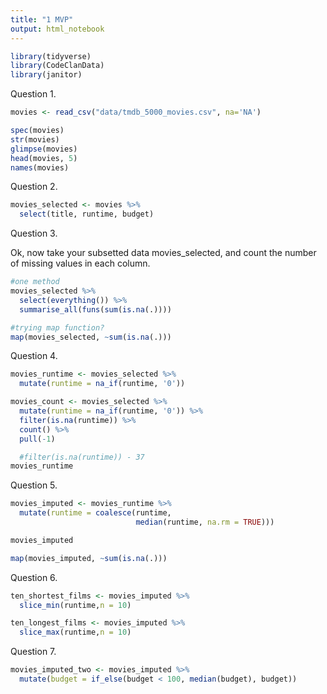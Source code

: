 ```yaml
---
title: "1 MVP"
output: html_notebook
---
```


```r
library(tidyverse)
library(CodeClanData)
library(janitor)
```


Question 1.

```r
movies <- read_csv("data/tmdb_5000_movies.csv", na='NA')
```
```r
spec(movies)
str(movies)
glimpse(movies)
head(movies, 5)
names(movies)
```



Question 2.

```r
movies_selected <- movies %>% 
  select(title, runtime, budget)
```



Question 3.

Ok, now take your subsetted data movies_selected, and count the number of missing values in each column.
```r
#one method
movies_selected %>%
  select(everything()) %>%
  summarise_all(funs(sum(is.na(.))))

#trying map function?
map(movies_selected, ~sum(is.na(.)))
```

Question 4.

```r
movies_runtime <- movies_selected %>%
  mutate(runtime = na_if(runtime, '0'))

movies_count <- movies_selected %>%
  mutate(runtime = na_if(runtime, '0')) %>%
  filter(is.na(runtime)) %>% 
  count() %>% 
  pull(-1)

  #filter(is.na(runtime)) - 37
movies_runtime
```

Question 5.

```r
movies_imputed <- movies_runtime %>% 
  mutate(runtime = coalesce(runtime,
                            median(runtime, na.rm = TRUE)))

movies_imputed

map(movies_imputed, ~sum(is.na(.)))
```


Question 6.

```r
ten_shortest_films <- movies_imputed %>% 
  slice_min(runtime,n = 10)

ten_longest_films <- movies_imputed %>% 
  slice_max(runtime,n = 10)
```



Question 7.

```r
movies_imputed_two <- movies_imputed %>% 
  mutate(budget = if_else(budget < 100, median(budget), budget)) 
```


